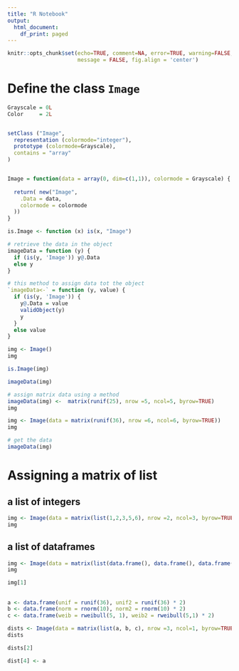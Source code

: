 ```yaml
---
title: "R Notebook"
output:
  html_document:
    df_print: paged
---
```


```r
knitr::opts_chunk$set(echo=TRUE, comment=NA, error=TRUE, warning=FALSE, 
                      message = FALSE, fig.align = 'center')
```

# Define the class `Image`

```r
Grayscale = 0L
Color     = 2L


setClass ("Image",
  representation (colormode="integer"),
  prototype (colormode=Grayscale),
  contains = "array"
)


Image = function(data = array(0, dim=c(1,1)), colormode = Grayscale) {
  
  return( new("Image", 
    .Data = data,
    colormode = colormode
  ))    
}

is.Image <- function (x) is(x, "Image")

# retrieve the data in the object
imageData = function (y) {
  if (is(y, 'Image')) y@.Data
  else y
}

# this method to assign data tot the object
`imageData<-` = function (y, value) {
  if (is(y, 'Image')) {
    y@.Data = value
    validObject(y)
    y
  } 
  else value
}
```




```r
img <- Image()
img
```

```r
is.Image(img)
```

```r
imageData(img)
```


```r
# assign matrix data using a method
imageData(img) <-  matrix(runif(25), nrow =5, ncol=5, byrow=TRUE)
img
```

```r
img <- Image(data = matrix(runif(36), nrow =6, ncol=6, byrow=TRUE))
img
```

```r
# get the data
imageData(img)
```

# Assigning a matrix of list 

## a list of integers

```r
img <- Image(data = matrix(list(1,2,3,5,6), nrow =2, ncol=3, byrow=TRUE))
img
```

## a list of dataframes

```r
img <- Image(data = matrix(list(data.frame(), data.frame(), data.frame()), nrow =3, ncol=1, byrow=TRUE))
img
```

```r
img[1]
```


## 

```r
a <- data.frame(unif = runif(36), unif2 = runif(36) * 2)
b <- data.frame(norm = rnorm(10), norm2 = rnorm(10) * 2)
c <- data.frame(weib = rweibull(5, 1), weib2 = rweibull(5,1) * 2)
```


```r
dists <- Image(data = matrix(list(a, b, c), nrow =3, ncol=1, byrow=TRUE))
dists
```

```r
dists[2]
```

```r
dist[4] <- a
```

